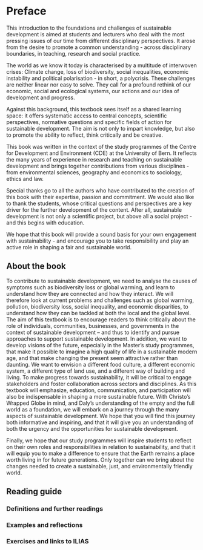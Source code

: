 # Preface {.unnumbered}

This introduction to the foundations and challenges of sustainable development is aimed at students and lecturers who deal with the most pressing issues of our time from different disciplinary perspectives. It arose from the desire to promote a common understanding - across disciplinary boundaries, in teaching, research and social practice.

The world as we know it today is characterised by a multitude of interwoven crises: Climate change, loss of biodiversity, social inequalities, economic instability and political polarisation - in short, a polycrisis. These challenges are neither linear nor easy to solve. They call for a profound rethink of our economic, social and ecological systems, our actions and our idea of development and progress.

Against this background, this textbook sees itself as a shared learning space: it offers systematic access to central concepts, scientific perspectives, normative questions and specific fields of action for sustainable development. The aim is not only to impart knowledge, but also to promote the ability to reflect, think critically and be creative.

This book was written in the context of the study programmes of the Centre for Development and Environment (CDE) at the University of Bern. It reflects the many years of experience in research and teaching on sustainable development and brings together contributions from various disciplines - from environmental sciences, geography and economics to sociology, ethics and law.

Special thanks go to all the authors who have contributed to the creation of this book with their expertise, passion and commitment. We would also like to thank the students, whose critical questions and perspectives are a key driver for the further development of the content. After all, sustainable development is not only a scientific project, but above all a social project - and this begins with education.

We hope that this book will provide a sound basis for your own engagement with sustainability - and encourage you to take responsibility and play an active role in shaping a fair and sustainable world.

## About the book

To contribute to sustainable development, we need to analyse the causes of symptoms such as biodiversity loss or global warming, and learn to understand how they are connected and how they interact. We will therefore look at current problems and challenges such as global warming, pollution, biodiversity loss, social inequality, and economic disparities, to understand how they can be tackled at both the local and the global level. The aim of this textbook is to encourage readers to think critically about the role of individuals, communities, businesses, and governments in the context of sustainable development – and thus to identify and pursue approaches to support sustainable development. In addition, we want to develop visions of the future, especially in the Master’s study programmes, that make it possible to imagine a high quality of life in a sustainable modern age, and that make changing the present seem attractive rather than daunting. We want to envision a different food culture, a different economic system, a different type of land use, and a different way of building and living. To make progress towards sustainability, it will be critical to engage stakeholders and foster collaboration across sectors and disciplines. As this textbook will emphasize, education, communication, and participation will also be indispensable in shaping a more sustainable future. With Christo’s Wrapped Globe in mind, and Daly’s understanding of the empty and the full world as a foundation, we will embark on a journey through the many aspects of sustainable development. We hope that you will find this journey both informative and inspiring, and that it will give you an understanding of both the urgency and the opportunities for sustainable development.

Finally, we hope that our study programmes will inspire students to reflect on their own roles and responsibilities in relation to sustainability, and that it will equip you to make a difference to ensure that the Earth remains a place worth living in for future generations. Only together can we bring about the changes needed to create a sustainable, just, and environmentally friendly world.

## Reading guide

::: {.callout-note collapse="true"}
### Definitions and further readings
:::

::: {.callout-tip collapse="true"}
### Examples and reflections
:::

::: {.callout-caution collapse="true"}
### Exercises and links to ILIAS
:::
